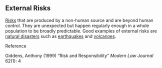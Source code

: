 == '''External Risks''' ==


[[Risks]] that are produced by a non-human source and are beyond human control. They are unexpected but happen regularly enough in a whole population to be broadly predictable. Good examples of external risks are [[natural disasters]] such as [[earthquakes]] and [[volcanoes]].

Reference

Giddens, Anthony (1999) “Risk and Responsibility” ''Modern Law Journal'' 62(1): 4